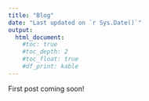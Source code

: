 ```yaml
---
title: "Blog"
date: "Last updated on `r Sys.Date()`"
output:
  html_document:
    #toc: true
    #toc_depth: 2
    #toc_float: true
    #df_print: kable
---
```


First post coming soon! 